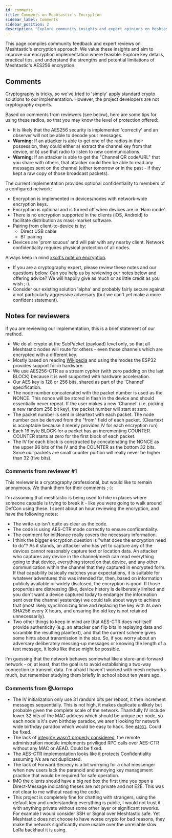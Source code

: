 ```yaml
---
id: comments
title: Comments on Meshtastic's Encryption
sidebar_label: Comments
sidebar_position: 2
description: "Explore community insights and expert opinions on Meshtastic's encryption, including AES256 implementation, security tips, and potential vulnerabilities."
---
```


This page compiles community feedback and expert reviews on Meshtastic's encryption approach. We value these insights and aim to improve our encryption implementation where feasible. Explore key details, practical tips, and understand the strengths and potential limitations of Meshtastic's AES256 encryption.

## Comments

Cryptography is tricky, so we've tried to 'simply' apply standard crypto solutions to our implementation. However, the project developers are not cryptography experts.

Based on comments from reviewers (see below), here are some tips for using these radios, so that you may know the level of protection offered:

- It is likely that the AES256 security is implemented 'correctly' and an observer will not be able to decode your messages.
- **Warning:** If an attacker is able to get one of the radios in their possession, they could either a) extract the channel key from that device, or b) use that radio to listen to new communications.
- **Warning:** If an attacker is able to get the "Channel QR code/URL" that you share with others, that attacker could then be able to read any messages sent on the channel (either tomorrow or in the past - if they kept a raw copy of those broadcast packets).

The current implementation provides optional confidentiality to members of a configured network:

- Encryption is implemented in devices/nodes with network-wide encryption keys.
- Encryption is optional and is turned off when devices are in 'Ham mode'.
- There is no encryption supported in the clients (iOS, Android) to facilitate distribution as mass-market software.
- Pairing from client-to-device is by:
  - Direct USB cable
  - BT pairing
- Devices are 'promiscuous' and will pair with any nearby client. Network confidentiality requires physical protection of all nodes.

Always keep in mind [xkcd's note on encryption](https://xkcd.com/538).

- If you are a cryptography expert, please review these notes and our questions below. Can you help us by reviewing our notes below and offering advice? We will happily give as much or as little credit as you wish ;-).
- Consider our existing solution 'alpha' and probably fairly secure against a not particularly aggressive adversary (but we can't yet make a more confident statement).

## Notes for reviewers

If you are reviewing our implementation, this is a brief statement of our method.

- We do all crypto at the SubPacket (payload) level only, so that all Meshtastic nodes will route for others - even those channels which are encrypted with a different key.
- Mostly based on reading [Wikipedia](<https://en.wikipedia.org/wiki/Block_cipher_mode_of_operation#Counter_(CTR)>) and using the modes the ESP32 provides support for in hardware.
- We use AES256-CTR as a stream cypher (with zero padding on the last BLOCK) because it is well supported with hardware acceleration.
- Our AES key is 128 or 256 bits, shared as part of the 'Channel' specification.
- The node number concatenated with the packet number is used as the NONCE. This nonce will be stored in flash in the device and should essentially never repeat. If the user makes a new 'Channel' (i.e. picking a new random 256 bit key), the packet number will start at zero.
- The packet number is sent in cleartext with each packet. The node number can be derived from the "from" field of each packet. (Cleartext is acceptable because it merely provides IV for each encryption run)
- Each 16 byte BLOCK for a packet has an incrementing COUNTER. COUNTER starts at zero for the first block of each packet.
- The IV for each block is constructed by concatenating the NONCE as the upper 96 bits of the IV and the COUNTER as the bottom 32 bits. Since our packets are small counter portion will really never be higher than 32 (five bits).

### Comments from reviewer #1

This reviewer is a cryptography professional, but would like to remain anonymous. We thank them for their comments ;-):

I'm assuming that meshtastic is being used to hike in places where someone capable is trying to break it - like you were going to walk around DefCon using these. I spent about an hour reviewing the encryption, and have the following notes:

- The write-up isn't quite as clear as the code.
- The code is using AES-CTR mode correctly to ensure confidentiality.
- The comment for initNonce really covers the necessary information.
- I think the bigger encryption question is "what does the encryption need to do"? As it stands, an attacker who has yet to capture any of the devices cannot reasonably capture text or location data. An attacker who captures any device in the channel/mesh can read everything going to that device, everything stored on that device, and any other communication within the channel that they captured in encrypted form. If that capability basically matches your expectations, it is suitable for whatever adventures this was intended for, then, based on information publicly available or widely disclosed, the encryption is good. If those properties are distressing (like, device history is deliberately limited and you don't want a device captured today to endanger the information sent over the channel yesterday) we could talk about ways to achieve that (most likely synchronizing time and replacing the key with its own SHA256 every X hours, and ensuring the old key is not retained unnecessarily).
- Two other things to keep in mind are that AES-CTR does not itself provide authenticity (e.g. an attacker can flip bits in replaying data and scramble the resulting plaintext), and that the current scheme gives some hints about transmission in the size. So, if you worry about an adversary deliberately messing-up messages or knowing the length of a text message, it looks like those might be possible.

I'm guessing that the network behaves somewhat like a store-and-forward network - or, at least, that the goal is to avoid establishing a two-way connection to transmit data. I'm afraid I haven't worked with mesh networks much, but remember studying them briefly in school about ten years ago.

### Comments from @Jorropo

- The IV initialization only use 31 random bits per reboot, it then increment messages sequentially. This is not high, it makes duplicate unlikely but probable given the complete scale of the network. Thankfully IV include lower 32 bits of the MAC address which should be unique per node, so each node is it's own birthday paradox, we aren't looking for network wide birthday paradox which would be easy to hack. See [`#4031`](https://github.com/meshtastic/firmware/issues/4031).
  Could be fixed.
- The lack of [integrity wasn't properly considered](https://github.com/meshtastic/firmware/issues/4030), the remote administration module implements priviliged RPC calls over AES-CTR without any MAC or AEAD.
  Could be fixed.
- The AES-CTR implementation looks like it protects Confidentiality assuming IVs are not duplicated.
- The lack of Forward Secrecy is a bit worrying for a chat messenger when new users lack the paranoid and annoying key management practice that would be required for safe operation.
- IMO the clients should have a big red box the first time you open a Direct-Message indicating theses are not private and not E2E. This was not clear to me without reading the code.
- This project is completely fine for chatting with strangers, using the default key and understanding everything is public, I would not trust it with anything private without some other layer or significant reworks. For example I would consider SSH or Signal over Meshtastic safe. Yet Meshtastic does not choose to have worse crypto for bad reasons, they make the network significantly more usable over the unreliable slow LoRa backhaul it is using.
